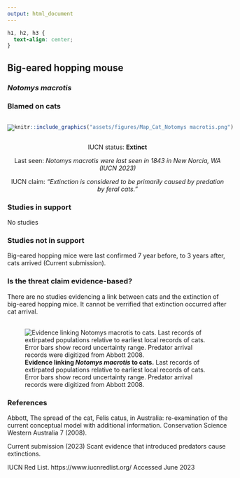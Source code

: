 ```yaml
---
output: html_document
---
```

```css
h1, h2, h3 {
  text-align: center;
}
```

## **Big-eared hopping mouse**
### *Notomys macrotis*
### Blamed on cats

:::: {style="display: flex;"}

::: {}

![](assets/photos/Notomys macrotis.png)

:::

::: {}

:::

::: {}
  ```r
  knitr::include_graphics("assets/figures/Map_Cat_Notomys macrotis.png")
  ```
:::

::::

<center>
IUCN status: **Extinct**

Last seen: *Notomys macrotis were last seen in 1843 in New Norcia, WA (IUCN 2023)*

IUCN claim: *"Extinction is considered to be primarily caused by predation by feral cats."*

</center>


### Studies in support

No studies

### Studies not in support

Big-eared hopping mice were last confirmed 7 year before, to 3 years after, cats arrived (Current submission).

### Is the threat claim evidence-based?

There are no studies evidencing a link between cats and the extinction of big-eared hopping mice. It cannot be verrified that extinction occurred after cat arrival.
<br>
<br>

![**Evidence linking *Notomys macrotis* to cats.** Last records of extirpated populations relative to earliest local records of cats. Error bars show record uncertainty range. Predator arrival records were digitized from Abbott 2008.](assets/figures/Main_Evidence_Cat_Notomys macrotis.png)

### References



Abbott, The spread of the cat, Felis catus, in Australia: re-examination of the current conceptual model with additional information. Conservation Science Western Australia 7 (2008).

Current submission (2023) Scant evidence that introduced predators cause extinctions.

IUCN Red List. https://www.iucnredlist.org/ Accessed June 2023

